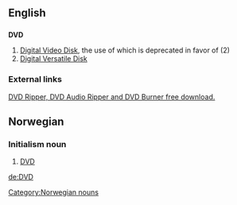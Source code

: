==English==

==={{Initialism}}===
'''DVD'''
# [[w:DVD|Digital Video Disk]], the use of which is deprecated in favor of (2)
# [[w:DVD|Digital Versatile Disk]]

===External links===
[http://www.topvideopro.com DVD Ripper, DVD Audio Ripper and DVD Burner free download.]

==Norwegian==
===Initialism noun===
[[Category:Norwegian nouns]]
{{no-noun-irreg|m|DVD'en|DVD'er|DVD'ene}}
#[[#English|DVD]]

[[de:DVD]]